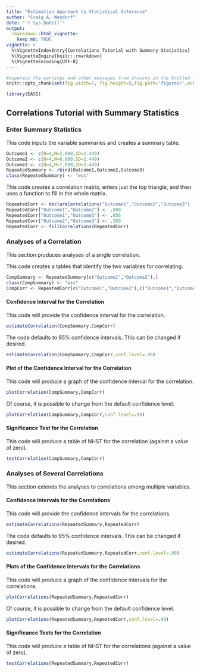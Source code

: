 ```yaml
---
title: "Estimation Approach to Statistical Inference"
author: "Craig A. Wendorf"
date: "`r Sys.Date()`"
output: 
  rmarkdown::html_vignette:
    keep_md: TRUE
vignette: >
  %\VignetteIndexEntry{Correlations Tutorial with Summary Statistics}
  %\VignetteEngine{knitr::rmarkdown}
  %\VignetteEncoding{UTF-8}
---
```


```r
#suppress the warnings and other messages from showing in the knitted file.
knitr::opts_chunk$set(fig.width=7, fig.height=5,fig.path='figures/',echo=TRUE,warning=FALSE,message=FALSE)
```

```r
library(EASI)
```

## Correlations Tutorial with Summary Statistics

### Enter Summary Statistics

This code inputs the variable summaries and creates a summary table.
```r
Outcome1 <- c(N=4,M=2.000,SD=2.449)
Outcome2 <- c(N=4,M=6.000,SD=2.449)
Outcome3 <- c(N=4,M=7.000,SD=2.449)
RepeatedSummary <- rbind(Outcome1,Outcome2,Outcome3)
class(RepeatedSummary) <- "wss"
```

This code creates a correlation matrix, enters just the top triangle, and then uses a function to fill in the whole matrix.
```r
RepeatedCorr <- declareCorrelations("Outcome1","Outcome2","Outcome3")
RepeatedCorr["Outcome1","Outcome2"] <- .500
RepeatedCorr["Outcome1","Outcome3"] <- .056
RepeatedCorr["Outcome2","Outcome3"] <- .389
RepeatedCorr <- fillCorrelations(RepeatedCorr)
```

### Analyses of a Correlation

This section produces analyses of a single correlation.

This code creates a tables that identify the two variables for correlating.
```r
CompSummary <- RepeatedSummary[c("Outcome1","Outcome2"),]
class(CompSummary) <- "wss"
CompCorr <- RepeatedCorr[c("Outcome1","Outcome2"),c("Outcome1","Outcome2")]
```

#### Confidence Interval for the Correlation

This code will provide the confidence interval for the correlation.
```r
estimateCorrelation(CompSummary,CompCorr)
```

The code defaults to 95% confidence intervals. This can be changed if desired.
```r
estimateCorrelation(CompSummary,CompCorr,conf.level=.99)
```

#### Plot of the Confidence Interval for the Correlation

This code will produce a graph of the confidence interval for the correlation.
```r
plotCorrelation(CompSummary,CompCorr)
```

Of course, it is possible to change from the default confidence level.
```r
plotCorrelation(CompSummary,CompCorr,conf.level=.99)
```

#### Significance Test for the Correlation

This code will produce a table of NHST for the correlation (against a value of zero).
```r
testCorrelation(CompSummary,CompCorr)
```

### Analyses of Several Correlations

This section extends the analyses to correlations among multiple variables.

#### Confidence Intervals for the Correlations

This code will provide the confidence intervals for the correlations.
```r
estimateCorrelations(RepeatedSummary,RepeatedCorr)
```

The code defaults to 95% confidence intervals. This can be changed if desired.
```r
estimateCorrelations(RepeatedSummary,RepeatedCorr,conf.level=.99)
```

#### Plots of the Confidence Intervals for the Correlations

This code will produce a graph of the confidence intervals for the correlations.
```r
plotCorrelations(RepeatedSummary,RepeatedCorr)
```

Of course, it is possible to change from the default confidence level.
```r
plotCorrelations(RepeatedSummary,RepeatedCorr,conf.level=.99)
```

#### Significance Tests for the Correlation

This code will produce a table of NHST for the correlations (against a value of zero).
```r
testCorrelations(RepeatedSummary,RepeatedCorr)
```
